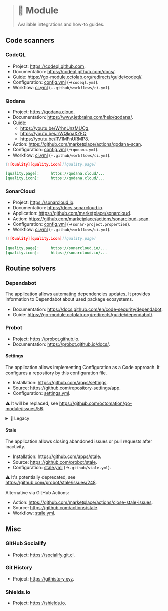 > # 🧩 Module
>
> Available integrations and how-to guides.

## Code scanners

### CodeQL

- Project: https://codeql.github.com.
- Documentation: https://codeql.github.com/docs/.
- Guide: https://go-module.octolab.org/redirects/guide/codeql/.
- Configuration: [config.yml](codeql/config.yml) (→`codeql.yml`).
- Workflow: [ci.yml](codeql/ci.yml) (+`.github/workflows/ci.yml`).

### Qodana

- Project: https://qodana.cloud.
- Documentation: https://www.jetbrains.com/help/qodana/.
- Guide:
  - https://youtu.be/WrhnUnzMUCg,
  - https://youtu.be/JrWQkqaXZFQ,
  - https://youtu.be/RV1MFnURMP8.
- Action: https://github.com/marketplace/actions/qodana-scan.
- Configuration: [config.yml](qodana/config.yml) (→`qodana.yml`).
- Workflow: [ci.yml](qodana/ci.yml) (+`.github/workflows/ci.yml`).

```markdown
[![Quality][quality.icon]][quality.page]

[quality.page]:     https://qodana.cloud/...
[quality.icon]:     https://qodana.cloud/...
```

### SonarCloud

- Project: https://sonarcloud.io.
- Documentation: https://docs.sonarcloud.io.
- Application: https://github.com/marketplace/sonarcloud.
- Action: https://github.com/marketplace/actions/sonarcloud-scan.
- Configuration: [config.yml](sonar/config.properties) (→`sonar-project.properties`).
- Workflow: [ci.yml](sonar/ci.yml) (+`.github/workflows/ci.yml`).

```markdown
[![Quality][quality.icon]][quality.page]

[quality.page]:     https://sonarcloud.io/...
[quality.icon]:     https://sonarcloud.io/...
```

## Routine solvers

### Dependabot

The application allows automating dependencies updates.
It provides information to Dependabot about used package ecosystems.

- Documentation: https://docs.github.com/en/code-security/dependabot.
- Guide: https://go-module.octolab.org/redirects/guide/dependabot/.

### Probot

- Project: https://probot.github.io.
- Documentation: https://probot.github.io/docs/.

#### Settings

The application allows implementing Configuration as a Code approach.
It configures a repository by this configuration file.

- Installation: https://github.com/apps/settings.
- Source: https://github.com/repository-settings/app.
- Configuration: [settings.yml](../settings.yml).

⚠️ It will be replaced, see https://github.com/octomation/go-module/issues/56.

<details>
  <summary>📜 Legacy</summary>

We recommend using it together with organization-level settings. Our recommendations are:

- Configure defaults: https://github.com/organizations/octomation/settings/repository-defaults
  - Repository default branch: main
  - Commit signoff: All repositories
  - Repository labels: none

- Configure team discussions: https://github.com/organizations/octomation/settings/teams
  - Enable team discussions for this organization: true

- Configure discussions: https://github.com/organizations/octomation/settings/discussions
  - Enable discussions for this organization: true
  - Host: .github

- Configure projects: https://github.com/organizations/octomation/settings/projects
  - Enable projects for the organization: true
  - Enable projects for all repositories: true
  - Allow members to change project visibilities for this organization: true

- Configure authentication security
  - Require two-factor authentication for everyone in this organization: true

- Configure code security and analysis
  - Dependency graph, Automatically enable for new private repositories: true
  - Dependabot alerts, Automatically enable for new repositories: true
  - Dependabot security updates, Automatically enable for new repositories: true

- Configure third-party application access policy
  - Policy: Access restricted

</details>

#### Stale

The application allows closing abandoned issues or pull requests after inactivity.

- Installation: https://github.com/apps/stale.
- Source: https://github.com/probot/stale.
- Configuration: [stale.yml](stale/stale.yml) (→`.github/stale.yml`).

⚠️ It's potentially deprecated, see https://github.com/probot/stale/issues/248.

Alternative via GitHub Actions:

- Action: https://github.com/marketplace/actions/close-stale-issues.
- Source: https://github.com/actions/stale.
- Workflow: [stale.yml](../workflows/stale.yml).

## Misc

### GitHub Socialify

- Project: https://socialify.git.ci.

### Git History

- Project: https://githistory.xyz.

### Shields.io

- Project: https://shields.io.
